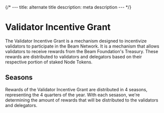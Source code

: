 {/* ---
title: alternate title
description: meta description
--- */}

# Validator Incentive Grant

The Validator Incentive Grant is a mechanism designed to incentivize validators to participate in the Beam Network. It is a mechanism that allows validators to receive rewards from the Beam Foundation's Treasury. These rewards are distributed to validators and delegators based on their respective portion of staked Node Tokens.

## Seasons

Rewards of the Validator Incentive Grant are distributed in 4 seasons, representing the 4 quarters of the year. With each sesason, we're determining the amount of rewards that will be distributed to the validators and delegators.